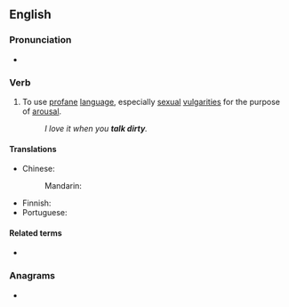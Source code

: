 ==English==

===Pronunciation===
* {{audio|en|En-au-talk dirty.ogg|Audio (AU)}}

===Verb===
{{en-verb|*}}

# {{lb|en|intransitive|idiomatic}} To use [[profane]] [[language]], especially [[sexual]] [[vulgarity|vulgarities]] for the purpose of [[arousal]].
#: ''I love it when you '''talk dirty'''.''

====Translations====
{{trans-top|use profane language for the purpose of arousal}}
* Chinese:
*: Mandarin: {{t-needed|cmn}}
{{trans-mid}}
* Finnish: {{t|fi|[[puhua]] [[tuhma|tuhmia]]}}
* Portuguese: {{t-needed|pt}}
{{trans-bottom}}

====Related terms====
* {{l|en|dirty talk}}

===Anagrams===
* {{anagrams|en|a=adiklrtty|dirty talk}}

{{topics|en|Talking|Sex}}